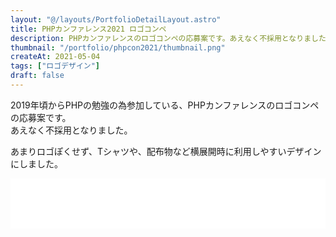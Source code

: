 ```yaml
---
layout: "@/layouts/PortfolioDetailLayout.astro"
title: PHPカンファレンス2021 ロゴコンペ
description: PHPカンファレンスのロゴコンペの応募案です。あえなく不採用となりました。
thumbnail: "/portfolio/phpcon2021/thumbnail.png"
createAt: 2021-05-04
tags: ["ロゴデザイン"]
draft: false
---
```



2019年頃からPHPの勉強の為参加している、PHPカンファレンスのロゴコンペの応募案です。  
あえなく不採用となりました。

あまりロゴぽくせず、Tシャツや、配布物など横展開時に利用しやすいデザインにしました。

<div class="multi-column-2 mt-XL">
  <CommonImg
    src="/portfolio/phpcon2021/01.jpg"
    alt="PHPカンファレンス2021 ロゴコンペ"
    client:only="react"
  />
  <CommonImg
    src="/portfolio/phpcon2021/02.jpg"
    alt="PHPカンファレンス2021 ロゴコンペ"
    client:only="react"
  />
  <div style="border:1px solid var(--color-gray-04);background:#FFF;padding:20px;text-align:center">
    <CommonImg
      src="/portfolio/phpcon2021/03.png"
      alt="PHPカンファレンス2021 ロゴコンペ"
      style="border:none;"
      client:only="react"
    />
  </div>
  <div style="border:1px solid var(--color-gray-04);background:#FFF;padding:20px;text-align:center">
    <CommonImg
      src="/portfolio/phpcon2021/04.png"
      alt="PHPカンファレンス2021 ロゴコンペ"
      style="border:none;"
      client:only="react"
    />
  </div>
</div>
